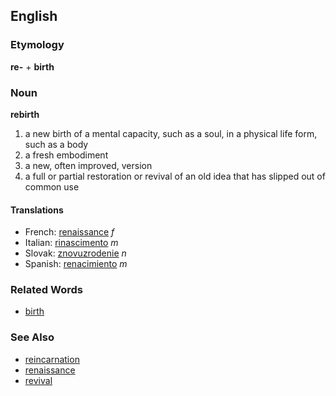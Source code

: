== English ==
=== Etymology ===
'''re-''' + '''birth'''
=== Noun ===
'''rebirth'''
# a new birth of a mental capacity, such as a soul, in a physical life form, such as a body
# a fresh embodiment
# a new, often improved, version
# a full or partial restoration or revival of an old idea that has slipped out of common use
====Translations====
*French: [[renaissance#French|renaissance]] ''f''
*Italian: [[rinascimento#Italian|rinascimento]] ''m''
*Slovak: [[znovuzrodenie#Slovak|znovuzrodenie]] ''n''
*Spanish: [[renacimiento]] ''m''

=== Related Words ===
* [[birth]]
=== See Also ===
* [[reincarnation]]
* [[renaissance]]
* [[revival]]